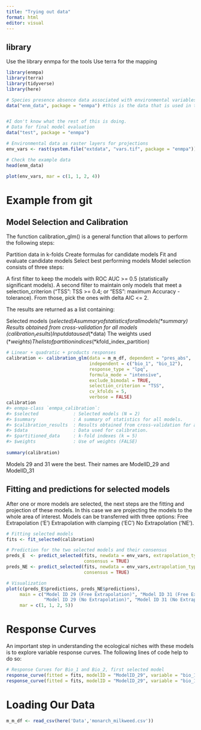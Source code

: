 ```yaml
---
title: "Trying out data"
format: html
editor: visual
---
```


## library
Use the library enmpa for the tools
Use terra for the mapping
```r
library(enmpa)
library(terra)
library(tidyverse)
library(here)
```

```r
# Species presence absence data associated with environmental variables
data("enm_data", package = "enmpa") #this is the data that is used in the Github example


#I don't know what the rest of this is doing.
# Data for final model evaluation 
data("test", package = "enmpa")

# Environmental data as raster layers for projections
env_vars <- rast(system.file("extdata", "vars.tif", package = "enmpa"))

# Check the example data
head(enm_data)

```

```r
plot(env_vars, mar = c(1, 1, 2, 4)) 
```
# Example from git

## Model Selection and Calibration
The function calibration_glm() is a general function that allows to perform the following steps:

Partition data in k-folds
Create formulas for candidate models
Fit and evaluate candidate models
Select best performing models
Model selection consists of three steps:

A first filter to keep the models with ROC AUC >= 0.5 (statistically significant models).
A second filter to maintain only models that meet a selection_criterion (“TSS”: TSS >= 0.4; or “ESS”: maximum Accuracy - tolerance).
From those, pick the ones with delta AIC <= 2.

The results are returned as a list containing:

Selected models (*$selected)
A summary of statistics for all models (*$summary)
Results obtained from cross-validation for all models (*$calibration_results)
Input data used (*$data)
The weights used (*$weights)
The list of partition indices (*$kfold_index_partition)
```r
# Linear + quadratic + products responses
calibration <- calibration_glm(data = m_m_df, dependent = "pres_abs",
                               independent = c("bio_1", "bio_12"),
                               response_type = "lpq",
                               formula_mode = "intensive", 
                               exclude_bimodal = TRUE, 
                               selection_criterion = "TSS",
                               cv_kfolds = 5, 
                               verbose = FALSE)
calibration
#> enmpa-class `enmpa_calibration`:
#> $selected             : Selected models (N = 2)
#> $summary              : A summary of statistics for all models. 
#> $calibration_results  : Results obtained from cross-validation for all models. 
#> $data                 : Data used for calibration. 
#> $partitioned_data     : k-fold indexes (k = 5)
#> $weights              : Use of weights (FALSE)
 
summary(calibration)
```
Models 29 and 31 were the best. Their names are ModelID_29 and ModelID_31

## Fitting and predictions for selected models
After one or more models are selected, the next steps are the fitting and projection of these models. In this case we are projecting the models to the whole area of interest. Models can be transferred with three options: 
Free Extrapolation (‘E’) 
Extrapolation with clamping (‘EC’) 
No Extrapolation (‘NE’).


```r
# Fitting selected models
fits <- fit_selected(calibration) 

# Prediction for the two selected models and their consensus
preds_E  <- predict_selected(fits, newdata = env_vars, extrapolation_type = "E",
                             consensus = TRUE)
preds_NE <- predict_selected(fits, newdata = env_vars,extrapolation_type = "NE",
                             consensus = TRUE)

# Visualization 
plot(c(preds_E$predictions, preds_NE$predictions),
     main = c("Model ID 29 (Free Extrapolation)", "Model ID 31 (Free Extrapolation)",
              "Model ID 29 (No Extrapolation)", "Model ID 31 (No Extrapolation)"),
     mar = c(1, 1, 2, 5))
```

# Response Curves 
An important step in understanding the ecological niches with these models is to explore variable response curves. The following lines of code help to do so:
```r
# Response Curves for Bio_1 and Bio_2, first selected model 
response_curve(fitted = fits, modelID = "ModelID_29", variable = "bio_1")
response_curve(fitted = fits, modelID = "ModelID_29", variable = "bio_12")
```

# Loading Our Data
```r
m_m_df <- read_csv(here('Data','monarch_milkweed.csv')) 

```


